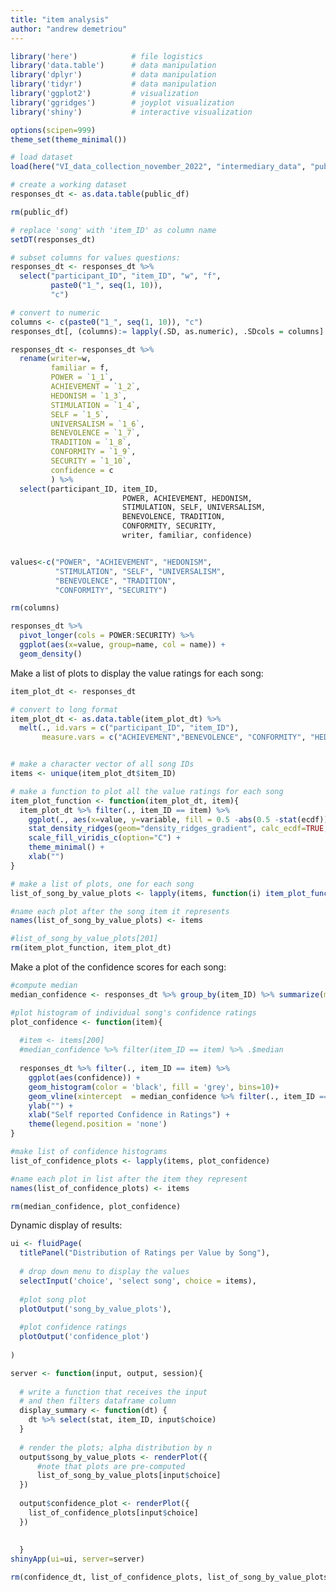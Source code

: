 ```yaml
---
title: "item analysis"
author: "andrew demetriou"
---
```


```r
library('here')            # file logistics
library('data.table')      # data manipulation
library('dplyr')           # data manipulation
library('tidyr')           # data manipulation
library('ggplot2')         # visualization
library('ggridges')        # joyplot visualization
library('shiny')           # interactive visualization

options(scipen=999)
theme_set(theme_minimal())
```

```r
# load dataset
load(here("VI_data_collection_november_2022", "intermediary_data", "public_df.RDS"))

# create a working dataset
responses_dt <- as.data.table(public_df)

rm(public_df)
```


```r
# replace 'song' with 'item_ID' as column name
setDT(responses_dt)

# subset columns for values questions:
responses_dt <- responses_dt %>%
  select("participant_ID", "item_ID", "w", "f", 
         paste0("1_", seq(1, 10)),
         "c")

# convert to numeric
columns <- c(paste0("1_", seq(1, 10)), "c")
responses_dt[, (columns):= lapply(.SD, as.numeric), .SDcols = columns]

responses_dt <- responses_dt %>%
  rename(writer=w, 
         familiar = f, 
         POWER = `1_1`, 
         ACHIEVEMENT = `1_2`, 
         HEDONISM = `1_3`, 
         STIMULATION = `1_4`, 
         SELF = `1_5`, 
         UNIVERSALISM = `1_6`, 
         BENEVOLENCE = `1_7`, 
         TRADITION = `1_8`, 
         CONFORMITY = `1_9`, 
         SECURITY = `1_10`, 
         confidence = c
         ) %>%
  select(participant_ID, item_ID, 
                         POWER, ACHIEVEMENT, HEDONISM, 
                         STIMULATION, SELF, UNIVERSALISM, 
                         BENEVOLENCE, TRADITION, 
                         CONFORMITY, SECURITY, 
                         writer, familiar, confidence)


values<-c("POWER", "ACHIEVEMENT", "HEDONISM",  
          "STIMULATION", "SELF", "UNIVERSALISM", 
          "BENEVOLENCE", "TRADITION",  
          "CONFORMITY", "SECURITY")

rm(columns)
```


```r
responses_dt %>%
  pivot_longer(cols = POWER:SECURITY) %>%
  ggplot(aes(x=value, group=name, col = name)) +
  geom_density()
```

Make a list of plots to display the value ratings for each song:

```r
item_plot_dt <- responses_dt

# convert to long format
item_plot_dt <- as.data.table(item_plot_dt) %>% 
  melt(., id.vars = c("participant_ID", "item_ID"), 
       measure.vars = c("ACHIEVEMENT","BENEVOLENCE", "CONFORMITY", "HEDONISM", "POWER", "SECURITY", "SELF", "STIMULATION", "TRADITION", "UNIVERSALISM"))


# make a character vector of all song IDs
items <- unique(item_plot_dt$item_ID)

# make a function to plot all the value ratings for each song
item_plot_function <- function(item_plot_dt, item){
  item_plot_dt %>% filter(., item_ID == item) %>%
    ggplot(., aes(x=value, y=variable, fill = 0.5 -abs(0.5 -stat(ecdf)))) +
    stat_density_ridges(geom="density_ridges_gradient", calc_ecdf=TRUE, show.legend=FALSE) +
    scale_fill_viridis_c(option="C") +
    theme_minimal() +
    xlab("")
}

# make a list of plots, one for each song
list_of_song_by_value_plots <- lapply(items, function(i) item_plot_function(item_plot_dt, i))

#name each plot after the song item it represents
names(list_of_song_by_value_plots) <- items

#list_of_song_by_value_plots[201]
rm(item_plot_function, item_plot_dt)
```

Make a plot of the confidence scores for each song:

```r
#compute median
median_confidence <- responses_dt %>% group_by(item_ID) %>% summarize(median=median(confidence, na.rm=TRUE))

#plot histogram of individual song's confidence ratings
plot_confidence <- function(item){
  
  #item <- items[200]
  #median_confidence %>% filter(item_ID == item) %>% .$median
  
  responses_dt %>% filter(., item_ID == item) %>%
    ggplot(aes(confidence)) +
    geom_histogram(color = 'black', fill = 'grey', bins=10)+
    geom_vline(xintercept  = median_confidence %>% filter(., item_ID == item)%>% .$median, color = 'red') + 
    ylab("") +
    xlab("Self reported Confidence in Ratings") +
    theme(legend.position = 'none')
}

#make list of confidence histograms
list_of_confidence_plots <- lapply(items, plot_confidence)

#name each plot in list after the item they represent
names(list_of_confidence_plots) <- items

rm(median_confidence, plot_confidence)
```


Dynamic display of results:

```r
ui <- fluidPage(
  titlePanel("Distribution of Ratings per Value by Song"),
  
  # drop down menu to display the values
  selectInput('choice', 'select song', choice = items), 
  
  #plot song plot
  plotOutput('song_by_value_plots'),
  
  #plot confidence ratings
  plotOutput('confidence_plot')
  
)

server <- function(input, output, session){
  
  # write a function that receives the input
  # and then filters dataframe column
  display_summary <- function(dt) {
    dt %>% select(stat, item_ID, input$choice)
  }
  
  # render the plots; alpha distribution by n
  output$song_by_value_plots <- renderPlot({
      #note that plots are pre-computed
      list_of_song_by_value_plots[input$choice]
  })
  
  output$confidence_plot <- renderPlot({
    list_of_confidence_plots[input$choice]
  })
  
  
  }
shinyApp(ui=ui, server=server)
```
```r
rm(confidence_dt, list_of_confidence_plots, list_of_song_by_value_plots, median_confidence, ui, server, plot_confidence, cols, confidence_ratings, data_file_path, file_name, items, values)
```